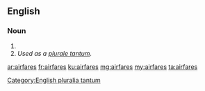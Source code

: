 ==English==

===Noun===
{{head|en|plural}}

# {{plural of|airfare|lang=en|nocat=1}}
# ''Used as a [[Appendix:Glossary#plurale tantum|plurale tantum]].''

[[Category:English pluralia tantum]]

[[ar:airfares]]
[[fr:airfares]]
[[ku:airfares]]
[[mg:airfares]]
[[my:airfares]]
[[ta:airfares]]